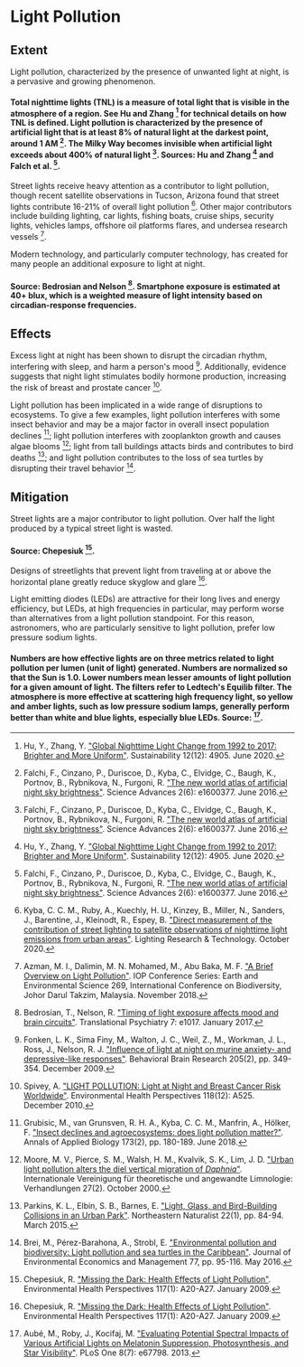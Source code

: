 # Light Pollution

## Extent
Light pollution, characterized by the presence of unwanted light at night, is a pervasive and growing phenomenon.

#### Total nighttime lights (TNL) is a measure of total light that is visible in the atmosphere of a region. See Hu and Zhang [^9] for technical details on how TNL is defined. Light pollution is characterized by the presence of artificial light that is at least 8% of natural light at the darkest point, around 1 AM [^6]. The Milky Way becomes invisible when artificial light exceeds about 400% of natural light [^6]. Sources: Hu and Zhang [^9] and Falch et al. [^6].

Street lights receive heavy attention as a contributor to light pollution, though recent satellite observations in Tucson, Arizona found that street lights contribute 16-21% of overall light pollution [^10]. Other major contributors include building lighting, car lights, fishing boats, cruise ships, security lights, vehicles lamps, offshore oil platforms flares, and undersea research vessels [^2].

Modern technology, and particularly computer technology, has created for many people an additional exposure to light at night.

#### Source: Bedrosian and Nelson [^3]. Smartphone exposure is estimated at 40+ blux, which is a weighted measure of light intensity based on circadian-response frequencies.

## Effects
Excess light at night has been shown to disrupt the circadian rhythm, interfering with sleep, and harm a person's mood [^7]. Additionally, evidence suggests that night light stimulates bodily hormone production, increasing the risk of breast and prostate cancer [^13].

Light pollution has been implicated in a wide range of disruptions to ecosystems. To give a few examples, light pollution interferes with some insect behavior and may be a major factor in overall insect population declines [^8]; light pollution interferes with zooplankton growth and causes algae blooms [^11]; light from tall buildings attacts birds and contributes to bird deaths [^12]; and light pollution contributes to the loss of sea turtles by disrupting their travel behavior [^4].

## Mitigation
Street lights are a major contributor to light pollution. Over half the light produced by a typical street light is wasted.

#### Source: Chepesiuk [^5].

Designs of streetlights that prevent light from traveling at or above the horizontal plane greatly reduce skyglow and glare [^5].

Light emitting diodes (LEDs) are attractive for their long lives and energy efficiency, but LEDs, at high frequencies in particular, may perform worse than alternatives from a light pollution standpoint. For this reason, astronomers, who are particularly sensitive to light pollution, prefer low pressure sodium lights.

#### Numbers are how effective lights are on three metrics related to light pollution per lumen (unit of light) generated. Numbers are normalized so that the Sun is 1.0. Lower numbers mean lesser amounts of light pollution for a given amount of light. The filters refer to Ledtech's Equilib filter. The atmosphere is more effective at scattering high frequency light, so yellow and amber lights, such as low pressure sodium lamps, generally perform better than white and blue lights, especially blue LEDs. Source: [^1].

[^1]: Aubé, M., Roby, J., Kocifaj, M. ["Evaluating Potential Spectral Impacts of Various Artificial Lights on Melatonin Suppression, Photosynthesis, and Star Visibility"](https://www.ncbi.nlm.nih.gov/pmc/articles/PMC3702543/). PLoS One 8(7): e67798. 2013.

[^2]: Azman, M. I., Dalimin, M. N. Mohamed, M., Abu Baka, M. F. ["A Brief Overview on Light Pollution"](https://iopscience.iop.org/article/10.1088/1755-1315/269/1/012014). IOP Conference Series: Earth and Environmental Science 269, International Conference on Biodiversity, Johor Darul Takzim, Malaysia. November 2018.

[^3]: Bedrosian, T., Nelson, R. ["Timing of light exposure affects mood and brain circuits"](https://www.ncbi.nlm.nih.gov/pmc/articles/PMC5299389/). Translational Psychiatry 7: e1017. January 2017.

[^4]: Brei, M., Pérez-Barahona, A., Strobl, E. ["Environmental pollution and biodiversity: Light pollution and sea turtles in the Caribbean"](https://www.sciencedirect.com/science/article/abs/pii/S0095069616000097). Journal of Environmental Economics and Management 77, pp. 95-116. May 2016.

[^5]: Chepesiuk, R. ["Missing the Dark: Health Effects of Light Pollution"](https://www.ncbi.nlm.nih.gov/pmc/articles/PMC2627884/). Environmental Health Perspectives 117(1): A20-A27. January 2009.

[^6]: Falchi, F., Cinzano, P., Duriscoe, D., Kyba, C., Elvidge, C., Baugh, K., Portnov, B., Rybnikova, N., Furgoni, R. ["The new world atlas of artificial night sky brightness"](https://advances.sciencemag.org/content/2/6/e1600377). Science Advances 2(6): e1600377. June 2016.

[^7]: Fonken, L. K., Sima Finy, M., Walton, J. C., Weil, Z., M., Workman, J. L., Ross, J., Nelson, R. J. ["Influence of light at night on murine anxiety- and depressive-like responses"](https://www.sciencedirect.com/science/article/abs/pii/S0166432809004173?via%3Dihub). Behavioral Brain Research 205(2), pp. 349-354. December 2009.

[^8]: Grubisic, M., van Grunsven, R. H. A., Kyba, C. C. M., Manfrin, A., Hölker, F. ["Insect declines and agroecosystems: does light pollution matter?"](https://onlinelibrary.wiley.com/doi/10.1111/aab.12440). Annals of Applied Biology 173(2), pp. 180-189. June 2018.

[^9]: Hu, Y., Zhang, Y. ["Global Nighttime Light Change from 1992 to 2017: Brighter and More Uniform"](https://www.mdpi.com/2071-1050/12/12/4905/htm). Sustainability 12(12): 4905. June 2020.

[^10]: Kyba, C. C. M., Ruby, A., Kuechly, H. U., Kinzey, B., Miller, N., Sanders, J., Barentine, J., Kleinodt, R., Espey, B. ["Direct measurement of the contribution of street lighting to satellite observations of nighttime light emissions from urban areas"](https://journals.sagepub.com/doi/10.1177/1477153520958463). Lighting Research & Technology. October 2020.

[^11]: Moore, M. V., Pierce, S. M., Walsh, H. M., Kvalvik, S. K., Lim, J. D. ["Urban light pollution alters the diel vertical migration of *Daphnia*"](https://www.tandfonline.com/doi/abs/10.1080/03680770.1998.11901341?journalCode=tinw19). Internationale Vereinigung für theoretische und angewandte Limnologie: Verhandlungen 27(2). October 2000.

[^12]: Parkins, K. L., Elbin, S. B., Barnes, E. ["Light, Glass, and Bird-Building Collisions in an Urban Park"](https://bioone.org/journals/northeastern-naturalist/volume-22/issue-1/045.022.0113/Light-Glass-and-BirdBuilding-Collisions-in-an-Urban-Park/10.1656/045.022.0113.short). Northeastern Naturalist 22(1), pp. 84-94. March 2015.

[^13]: Spivey, A. ["LIGHT POLLUTION: Light at Night and Breast Cancer Risk Worldwide"](https://www.ncbi.nlm.nih.gov/pmc/articles/PMC3002207/). Environmental Health Perspectives 118(12): A525. December 2010.